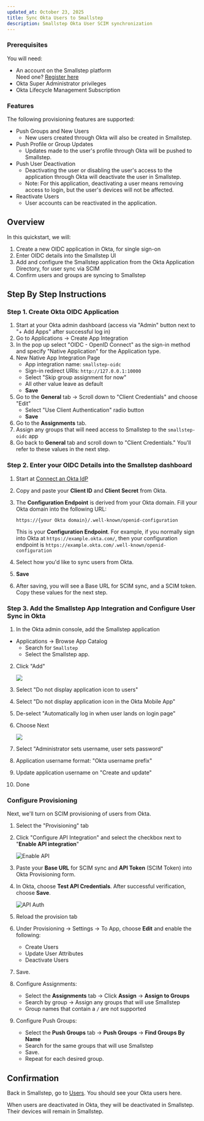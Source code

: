 ```yaml
---
updated_at: October 23, 2025
title: Sync Okta Users to Smallstep
description: Smallstep Okta User SCIM synchronization
---
```


### Prerequisites

You will need:

* An account on the Smallstep platform  
  Need one? [Register here](https://smallstep.com/signup)
* Okta Super Administrator privileges
* Okta Lifecycle Management Subscription

### Features

The following provisioning features are supported:

* Push Groups and New Users
  * New users created through Okta will also be created in Smallstep.
* Push Profile or Group Updates
  * Updates made to the user's profile through Okta will be pushed to Smallstep.
* Push User Deactivation
  * Deactivating the user or disabling the user's access to the application through Okta will deactivate the user in Smallstep.
  * Note: For this application, deactivating a user means removing access to login, but the user's devices will not be affected.
* Reactivate Users
  * User accounts can be reactivated in the application.

## Overview

In this quickstart, we will:

1. Create a new OIDC application in Okta, for single sign-on
2. Enter OIDC details into the Smallstep UI
3. Add and configure the Smallstep application from the Okta Application Directory, for user sync via SCIM
4. Confirm users and groups are syncing to Smallstep

## Step By Step Instructions

### **Step 1. Create Okta OIDC Application**

1. Start at your Okta admin dashboard (access via "Admin" button next to "+ Add Apps" after successful log in)
2. Go to Applications → Create App Integration
3. In the pop up select "OIDC - OpenID Connect" as the sign-in method and specify "Native Application" for the Application type.
4. New Native App Integration Page
   * App integration name: `smallstep-oidc`
   * Sign-in redirect URIs: `http://127.0.0.1:10000`
   * Select "Skip group assignment for now"
   * All other value leave as default
   * **Save**
5. Go to the **General** tab → Scroll down to "Client Credentials" and choose "Edit"
   * Select "Use Client Authentication" radio button
   * **Save**
6. Go to the **Assignments** tab.
7. Assign any groups that will need access to Smallstep to the `smallstep-oidc` app
8. Go back to **General** tab and scroll down to "Client Credentials." You'll refer to these values in the next step.

### Step 2. Enter your OIDC Details into the Smallstep dashboard

1. Start at [Connect an Okta IdP](https://smallstep.com/app/?next=/settings/users/identity-providers/okta/connect)
2. Copy and paste your **Client ID** and **Client Secret** from Okta.
3. The **Configuration Endpoint** is derived from your Okta domain. Fill your Okta domain into the following URL:
  
    `https://{your Okta domain}/.well-known/openid-configuration`

     This is your **Configuration Endpoint**. For example, if you normally sign into Okta at `https://example.okta.com/`, then your configuration endpoint is `https://example.okta.com/.well-known/openid-configuration`

4. Select how you'd like to sync users from Okta.
5. **Save**
6. After saving, you will see a Base URL for SCIM sync, and a SCIM token. Copy these values for the next step.

### Step 3. Add the Smallstep App Integration and Configure User Sync in Okta

1. In the Okta admin console, add the Smallstep application
  * Applications → Browse App Catalog
    * Search for `Smallstep`
    * Select the Smallstep app.
2. Click "Add"

      ![](/graphics/quickstart/okta-app-add.png)

3. Select "Do not display application icon to users"
4. Select "Do not display application icon in the Okta Mobile App"
5. De-select "Automatically log in when user lands on login page"
6. Choose Next

      ![](/graphics/quickstart/okta-app-signon.png)

7. Select "Administrator sets username, user sets password"
8. Application username format: "Okta username prefix"
9. Update application username on "Create and update"
10. Done

### Configure Provisioning

Next, we'll turn on SCIM provisioning of users from Okta.

1. Select the "Provisioning" tab
2. Click "Configure API Integration" and select the checkbox next to "**Enable API integration**"

    ![](/graphics/quickstart/okta-enable-api.png "Enable API")

3. Paste your **Base URL** for SCIM sync and **API Token** (SCIM Token) into Okta Provisioning form.
4. In Okta, choose **Test API Credentials**. After successful verification, choose **Save**.

   ![](/graphics/quickstart/okta-api-auth.png "API Auth")

5. Reload the provision tab
6. Under Provisioning → Settings → To App, choose **Edit** and enable the following:
   * Create Users
   * Update User Attributes
   * Deactivate Users
7. Save.
8. Configure Assignments:
   * Select the **Assignments** tab → Click **Assign**  → **Assign to Groups**
   * Search by group → Assign any groups that will use Smallstep
   * Group names that contain a `/` are not supported
9. Configure Push Groups:
   * Select the **Push Groups** tab → **Push Groups** → **Find Groups By Name**
   * Search for the same groups that will use Smallstep
   * Save.
   * Repeat for each desired group.

## Confirmation

Back in Smallstep, go to [Users](https://smallstep.com/app/?next=/users).
You should see your Okta users here.

When users are deactivated in Okta, they will be deactivated in Smallstep.
Their devices will remain in Smallstep.

